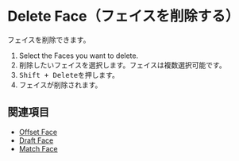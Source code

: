 
<Reference shortcut="Shift + Delete" command="Delete Face" button="" />

# Delete Face（フェイスを削除する）

フェイスを削除できます。

1. Select the Faces you want to delete.
1. 削除したいフェイスを選択します。フェイスは複数選択可能です。
2. <kbd>Shift + Delete</kbd>を押します。
3. フェイスが削除されます。

## 関連項目
- [Offset Face](./offset-face)
- [Draft Face](./draft-face)
- [Match Face](./match-face)






